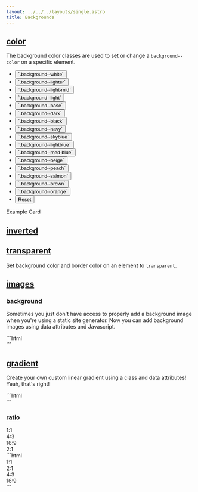 ```yaml
---
layout: ../../../layouts/single.astro
title: Backgrounds
---
```


## [color](#color)

The background color classes are used to set or change a `background--color` on a specific element. 

<Classes>
<Classesrow 
  classname="background--{ color }"
  result="Set background color using our [colors](link)."
/>
</Classes>

<Visualizer header="Change the background color!" >
<div class="actions block">
  <ul class="list">
    <li>
      <button class="button" data-example-elements="background--white">`.background--white`</button>
    </li>
    <li>
      <button class="button" data-example-elements="background--lighter">`.background--lighter`</button>
    </li>
    <li>
      <button class="button" data-example-elements="background--light-mid">`.background--light-mid`</button>
    </li>
    <li>
      <button class="button" data-example-elements="background--light">`.background--light`</button>
    </li>
    <li>
      <button class="button" data-example-elements="background--base text--white">`.background--base`</button>
    </li>
    <li>
      <button class="button" data-example-elements="background--dark text--white">`.background--dark`</button>
    </li>
    <li>
      <button class="button" data-example-elements="background--black text--white">`.background--black`</button>
    </li>
    <li>
      <button class="button" data-example-elements="background--navy text--white">`.background--navy`</button>
    </li>
    <li>
      <button class="button" data-example-elements="background--skyblue">`.background--skyblue`</button>
    </li>
    <li>
      <button class="button" data-example-elements="background--lightblue">`.background--lightblue`</button>
    </li>
    <li>
      <button class="button" data-example-elements="background--med-blue">`.background--med-blue`</button>
    </li>
    <li>
      <button class="button" data-example-elements="background--beige">`.background--beige`</button>
    </li>
    <li>
      <button class="button" data-example-elements="background--peach">`.background--peach`</button>
    </li>
    <li>
      <button class="button" data-example-elements="background--salmon">`.background--salmon`</button>
    </li>
    <li>
      <button class="button" data-example-elements="background--brown text--white">`.background--brown`</button>
    </li>
    <li>
      <button class="button" data-example-elements="background--orange">`.background--orange`</button>
    </li>
    <li>
      <button class="button button--salmon text--white" data-reset="true">Reset</button>
    </li>
  </ul>
</div>
<div class="results rounded-2 block background--dark p-3" data-default-class="block-container flex--center-content">
  <div class="block block-9 h-100 card transition">
    <span class="text--size-md">Example Card</span>
    <p class="skeleton" data-lines="3" role="presentation"></p>
  </div>
</div>
</Visualizer>


## [inverted](#inverted)

<Classes result="true" >
<Classesrow classname="inverted" result="Changes text color to white with a transition effect."/>
</Classes >

## [transparent](#transparent)

Set background color and border color on an element to `transparent`.

<Classes result="true" >
<Classesrow classname="transparent" result="Set background color and border color on an element to transparent."/>
</Classes >


## [images](#images)
### [background](#background)

<div class="mb-4">
<Requiresjs />
</div>

Sometimes you just don't have access to properly add a background image when you're using a static site generator. Now you can add background images using data attributes and Javascript.

<Classes result="true" >
<Classesrow classname="background-image" result="Set a background image with custom properties."/>
</Classes >

<Codedemo>
<div
  class="block-container background-image vh-25"
  data-background-image="https://picsum.photos/id/1012/1000/400"
  data-background-position="center center"
  data-background-size="cover"
  data-background-repeat="no-repeat">
</div>
</Codedemo>

<Codemarkup>
```html
<div
  class="block-container background-image vh-25"
  data-background-image="https://picsum.photos/id/1012/1000/400"
  data-background-position="center center"
  data-background-size="cover"
  data-background-repeat="no-repeat">
</div>
```
</Codemarkup>

<Data>
<Datarow attr="data-background-image" behavior="image path; no-repeat, position center, and size cover all default" />
<Datarow attr="data-background-position" behavior="Overrides default." />
<Datarow attr="data-background-size" behavior="Overrides default." />
<Datarow attr="data-background-repeat" behavior="Overrides default." />
</Data>

## [gradient](#gradient)

<div class="mb-4">
<Requiresjs/>
</div>

Create your own custom linear gradient using a class and data attributes! Yeah, that's right!

<Classes result="true" >
<Classesrow classname="linear-gradient" result="Custom linear-gradient."/>
</Classes >

<Data>
<Datarow attr="data-gradient-direction" behavior="Set the direction of your gradient." />
<Datarow attr="data-gradient-start" behavior="Set the start of your gradient." />
<Datarow attr="data-background-stop" behavior="Set the stop of your gradient." />
<Datarow attr="data-background-fallback" behavior="Set the background when gradient is not supported." />
</Data>

<Codedemo>
<div class="block-container">
  <div
    class="linear-gradient block vh-25"
    data-gradient-direction="to left"
    data-gradient-start="lavender 40%"
    data-gradient-stop="indigo"
    data-gradient-fallback="indigo">
  </div>
</div>
</Codedemo>

<Codemarkup>
```html
<div class="block-container">
  <div
    class="linear-gradient block vh-25"
    data-gradient-direction="to left"
    data-gradient-start="lavender 40%"
    data-gradient-stop="indigo"
    data-gradient-fallback="indigo">
  </div>
</div>
```
</Codemarkup>

### [ratio](#ratio)


<Classes result="true" >
<Classesrow classname="ratio-{ 1_1, 2_1, 4_3, 16_9 }" result="Set the size of an element equal to a common ratio: 1:1, 2:1, 4:3, 16:9"/>
</Classes >

<Codedemo>
<div class="block-container tablet-up-2 laptop-up-4 blocks my-3 px-2">
  <div class="block">
    <div class="background--navy ratio-1_1 flex--center-content">
      <span class="text--white text--size-2xl">1:1</span>
    </div>
  </div>
  <div class="block">
    <div class="background--med-blue ratio-4_3 flex--center-content">
      <span class="text--white text--size-2xl">4:3</span>
    </div>
  </div>
  <div class="block">
    <div class="background--lightblue ratio-16_9 flex--center-content">
      <span class="text--size-2xl">16:9</span>
    </div>
  </div>
  <div class="block">
    <div class="background--skyblue ratio-2_1 flex--center-content">
      <span class="text--size-2xl">2:1</span>
    </div>
  </div>
</div>
</Codedemo>

<Codemarkup>
```html
<div class="block-container tablet-up-2 laptop-up-4 blocks my-3 px-2">
  <div class="block">
    <div class="background--navy ratio-1_1 flex--center-content">
      <span class="text--white text--size-2xl">1:1</span>
    </div>
  </div>
  <div class="block">
    <div class="background--skyblue ratio-2_1 flex--center-content">
      <span class="text--size-2xl">2:1</span>
    </div>
  </div>
  <div class="block">
    <div class="background--med-blue ratio-4_3 flex--center-content">
      <span class="text--white text--size-2xl">4:3</span>
    </div>
  </div>
  <div class="block">
    <div class="background--lightblue ratio-16_9 flex--center-content">
      <span class="text--size-2xl">16:9</span>
    </div>
  </div>
</div>
```
</Codemarkup>